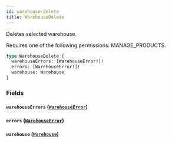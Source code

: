 ```yaml
---
id: warehouse-delete
title: WarehouseDelete
---
```



Deletes selected warehouse. 

Requires one of the following permissions: MANAGE_PRODUCTS.

```graphql
type WarehouseDelete {
  warehouseErrors: [WarehouseError!]!
  errors: [WarehouseError!]!
  warehouse: Warehouse
}
```


### Fields

#### `warehouseErrors` ([`WarehouseError`](../../../developer/api-reference/objects/warehouse-error))




#### `errors` ([`WarehouseError`](../../../developer/api-reference/objects/warehouse-error))




#### `warehouse` ([`Warehouse`](../../../developer/api-reference/objects/warehouse))






